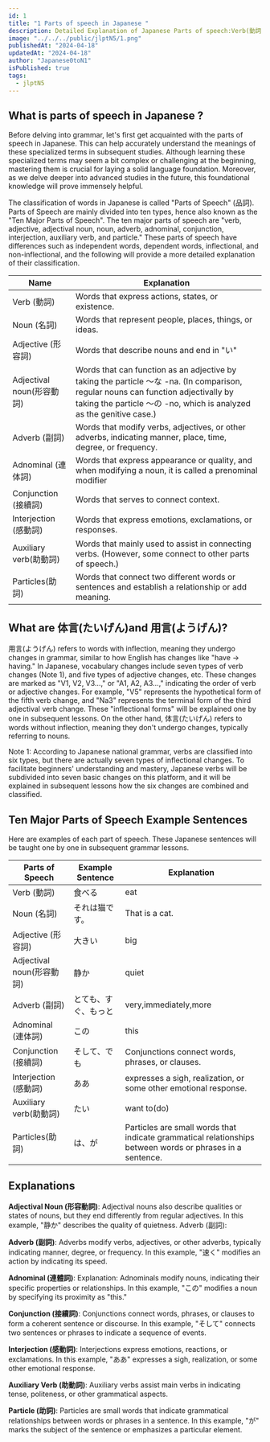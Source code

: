 ```yaml
---
id: 1
title: "1 Parts of speech in Japanese "
description: Detailed Explanation of Japanese Parts of speech:Verb(動詞)Noun(名詞)Adjective(形容詞)Adjectival noun(形容動詞)Adverb(副詞)Adnominal(連体詞)Conjunction(接續詞)Conjunction(接續詞)Interjection(感動詞)Auxiliary verb(助動詞)Particles(助詞)
image: "../../../public/jlptN5/1.png"
publishedAt: "2024-04-18"
updatedAt: "2024-04-18"
author: "Japanese0toN1"
isPublished: true
tags:
  - jlptN5
---
```


## What is parts of speech in Japanese ?

Before delving into grammar, let's first get acquainted with the parts of speech in Japanese. This can help accurately understand the meanings of these specialized terms in subsequent studies. Although learning these specialized terms may seem a bit complex or challenging at the beginning, mastering them is crucial for laying a solid language foundation. Moreover, as we delve deeper into advanced studies in the future, this foundational knowledge will prove immensely helpful.

The classification of words in Japanese is called "Parts of Speech" (品詞). Parts of Speech are mainly divided into ten types, hence also known as the "Ten Major Parts of Speech". The ten major parts of speech are "verb, adjective, adjectival noun, noun, adverb, adnominal, conjunction, interjection, auxiliary verb, and particle." These parts of speech have differences such as independent words, dependent words, inflectional, and non-inflectional, and the following will provide a more detailed explanation of their classification.

<table className="table-auto text-center xl:text-2xlxl md:text-xl text-base  font-bold w-full brightness-130">
  <thead>
    <tr>
      <th>Name</th>
      <th>Explanation</th>
    </tr>
  </thead>
  <tbody className="text-center xl:text-2xl md:text-xl text-base font-bold">
    <tr>
      <td>Verb (動詞)</td>
      <td>Words that express actions, states, or existence.</td>
    </tr>
    <tr>
      <td>Noun (名詞)</td>
      <td>Words that represent people, places, things, or ideas.</td>
    </tr>
    <tr>
      <td>Adjective (形容詞)</td>
      <td>Words that describe nouns and end in "い"</td>
    </tr>
    <tr>
      <td>Adjectival noun(形容動詞)</td>
      <td>
        Words that can function as an adjective by taking the particle 〜な -na.
        (In comparison, regular nouns can function adjectivally by taking the
        particle 〜の -no, which is analyzed as the genitive case.)
      </td>
    </tr>
    <tr>
      <td>Adverb (副詞)</td>
      <td>
        Words that modify verbs, adjectives, or other adverbs, indicating
        manner, place, time, degree, or frequency.
      </td>
    </tr>
    <tr>
      <td>Adnominal (連体詞)</td>
      <td>
        Words that express appearance or quality, and when modifying a noun, it
        is called a prenominal modifier
      </td>
    </tr>
    <tr>
      <td>Conjunction (接續詞) </td>
      <td>Words that serves to connect context.</td>
    </tr>
    <tr>
      <td>Interjection (感動詞)</td>
      <td>Words that express emotions, exclamations, or responses.</td>
    </tr>
    <tr>
      <td>Auxiliary verb(助動詞)</td>
      <td>
        Words that mainly used to assist in connecting verbs. (However, some
        connect to other parts of speech.)
      </td>
    </tr>
    <tr>
      <td>Particles(助詞)</td>
      <td>
        Words that connect two different words or sentences and establish a
        relationship or add meaning.
      </td>
    </tr>
  </tbody>
</table>

<div className="col-span-7 col-start-4 h-auto w-full">
  <Myadtext />
</div>

## What are 体言(たいげん)and 用言(ようげん)?

用言(ようげん) refers to words with inflection, meaning they undergo changes in grammar, similar to how English has changes like "have → having." In Japanese, vocabulary changes include seven types of verb changes (Note 1), and five types of adjective changes, etc. These changes are marked as "V1, V2, V3…," or "A1, A2, A3…," indicating the order of verb or adjective changes. For example, "V5" represents the hypothetical form of the fifth verb change, and "Na3" represents the terminal form of the third adjectival verb change. These "inflectional forms" will be explained one by one in subsequent lessons. On the other hand, 体言(たいげん) refers to words without inflection, meaning they don't undergo changes, typically referring to nouns.

Note 1: According to Japanese national grammar, verbs are classified into six types, but there are actually seven types of inflectional changes. To facilitate beginners' understanding and mastery, Japanese verbs will be subdivided into seven basic changes on this platform, and it will be explained in subsequent lessons how the six changes are combined and classified.

## Ten Major Parts of Speech Example Sentences

Here are examples of each part of speech. These Japanese sentences will be taught one by one in subsequent grammar lessons.

<table className="table-auto text-center xl:text-2xl md:text-xl text-base font-bold w-full brightness-130">
  <thead>
    <tr>
      <th>Parts of Speech </th>
      <th>Example Sentence </th>
      <th> Explanation</th>
    </tr>
  </thead>
  <tbody className="text-center xl:text-2xl md:text-xl text-base font-bold">
    <tr>
      <td>Verb (動詞)</td>
      <td>食べる</td>
      <td>eat </td>
    </tr>
    <tr>
      <td>Noun (名詞)</td>
      <td>
        それは<Spanred>猫</Spanred>です。
      </td>
      <td>That is a cat. </td>
    </tr>
    <tr>
      <td>Adjective (形容詞)</td>
      <td> 大きい</td>
      <td> big</td>
    </tr>
    <tr>
      <td>Adjectival noun(形容動詞)</td>
      <td>静か</td>
      <td>quiet</td>
    </tr>
    <tr>
      <td>Adverb (副詞)</td>
      <td>とても、すぐ、もっと</td>
      <td>very,immediately,more</td>
    </tr>
    <tr>
      <td>Adnominal (連体詞)</td>
      <td>この</td>
      <td>this</td>
    </tr>
    <tr>
      <td>Conjunction (接續詞) </td>
      <td>そして、でも </td>
      <td>Conjunctions connect words, phrases, or clauses. </td>
    </tr>
    <tr>
      <td>Interjection (感動詞)</td>
      <td>ああ</td>
      <td>expresses a sigh, realization, or some other emotional response.</td>
    </tr>
    <tr>
      <td>Auxiliary verb(助動詞)</td>
      <td>たい</td>
      <td>want to(do)</td>
    </tr>
    <tr>
      <td>Particles(助詞)</td>
      <td>は、が</td>
      <td>
        Particles are small words that indicate grammatical relationships
        between words or phrases in a sentence.
      </td>
    </tr>
  </tbody>
</table>

<div className="col-span-7 col-start-4 h-auto w-full">
  <MyadUnit />
</div>

## Explanations

**Adjectival Noun (形容動詞)**:
Adjectival nouns also describe qualities or states of nouns, but they end differently from regular adjectives. In this example, "静か" describes the quality of quietness.
Adverb (副詞):

**Adverb (副詞)**:
Adverbs modify verbs, adjectives, or other adverbs, typically indicating manner, degree, or frequency. In this example, "速く" modifies an action by indicating its speed.

**Adnominal (連體詞)**:
Explanation: Adnominals modify nouns, indicating their specific properties or relationships. In this example, "この" modifies a noun by specifying its proximity as "this."

**Conjunction (接續詞)**:
Conjunctions connect words, phrases, or clauses to form a coherent sentence or discourse. In this example, "そして" connects two sentences or phrases to indicate a sequence of events.

**Interjection (感動詞)**:
Interjections express emotions, reactions, or exclamations. In this example, "ああ" expresses a sigh, realization, or some other emotional response.

**Auxiliary Verb (助動詞)**:
Auxiliary verbs assist main verbs in indicating tense, politeness, or other grammatical aspects.

**Particle (助詞)**:
Particles are small words that indicate grammatical relationships between words or phrases in a sentence. In this example, "が" marks the subject of the sentence or emphasizes a particular element.
